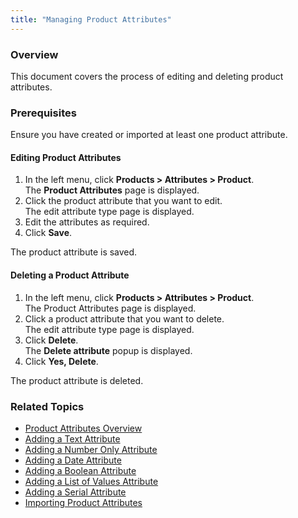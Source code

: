 ```yaml
---
title: "Managing Product Attributes"
---
```


### Overview

This document covers the process of editing and deleting product attributes.

### Prerequisites

Ensure you have created or imported at least one product attribute. 

#### Editing Product Attributes

1. In the left menu, click **Products > Attributes > Product**.  
The **Product Attributes** page is displayed.
2. Click the product attribute that you want to edit.  
The edit attribute type page is displayed.
3. Edit the attributes as required.
4. Click **Save**.

The product attribute is saved.

#### Deleting a Product Attribute

1. In the left menu, click **Products > Attributes > Product**.  
The Product Attributes page is displayed.
2. Click a product attribute that you want to delete.  
The edit attribute type page is displayed.
3. Click **Delete**.  
The **Delete attribute** popup is displayed.
4. Click **Yes, Delete**.

The product attribute is deleted.

### Related Topics

* [Product Attributes Overview](/docs/product-attributes-overview)
* [Adding a Text Attribute](/docs/products-adding-text-attribute)
* [Adding a Number Only Attribute](/docs/products-adding-number-attribute)
* [Adding a Date Attribute](/docs/products-adding-date-attribute)
* [Adding a Boolean Attribute](/docs/products-adding-boolean-attribute)
* [Adding a List of Values Attribute](/docs/adding-a-list-of-values-attribute)
* [Adding a Serial Attribute](/docs/products-adding-serial-attribute)
* [Importing Product Attributes](/docs/products-importing-product-attributes)